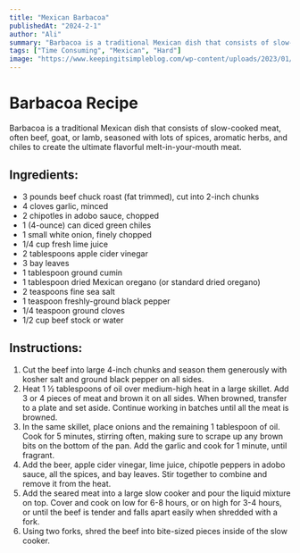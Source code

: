 ```yaml
---
title: "Mexican Barbacoa"
publishedAt: "2024-2-1"
author: "Ali"
summary: "Barbacoa is a traditional Mexican dish that consists of slow-cooked meat, often beef, goat, or lamb, seasoned with lots of spices, aromatic herbs, and chiles to create the ultimate flavorful melt-in-your-mouth meat."
tags: ["Time Consuming", "Mexican", "Hard"]
image: "https://www.keepingitsimpleblog.com/wp-content/uploads/2023/01/Mexican-barbacoa.jpg"
---
```


<!-- https://www.gimmesomeoven.com/barbacoa-recipe/ -->

# Barbacoa Recipe

Barbacoa is a traditional Mexican dish that consists of slow-cooked meat, often beef, goat, or lamb, seasoned with lots of spices, aromatic herbs, and chiles to create the ultimate flavorful melt-in-your-mouth meat.

## Ingredients:
- 3 pounds beef chuck roast (fat trimmed), cut into 2-inch chunks
- 4 cloves garlic, minced
- 2 chipotles in adobo sauce, chopped
- 1 (4-ounce) can diced green chiles
- 1 small white onion, finely chopped
- 1/4 cup fresh lime juice
- 2 tablespoons apple cider vinegar
- 3 bay leaves
- 1 tablespoon ground cumin
- 1 tablespoon dried Mexican oregano (or standard dried oregano)
- 2 teaspoons fine sea salt
- 1 teaspoon freshly-ground black pepper
- 1/4 teaspoon ground cloves
- 1/2 cup beef stock or water

## Instructions:
1. Cut the beef into large 4-inch chunks and season them generously with kosher salt and ground black pepper on all sides.
2. Heat 1 ½ tablespoons of oil over medium-high heat in a large skillet. Add 3 or 4 pieces of meat and brown it on all sides. When browned, transfer to a plate and set aside. Continue working in batches until all the meat is browned.
3. In the same skillet, place onions and the remaining 1 tablespoon of oil. Cook for 5 minutes, stirring often, making sure to scrape up any brown bits on the bottom of the pan. Add the garlic and cook for 1 minute, until fragrant.
4. Add the beer, apple cider vinegar, lime juice, chipotle peppers in adobo sauce, all the spices, and bay leaves. Stir together to combine and remove it from the heat.
5. Add the seared meat into a large slow cooker and pour the liquid mixture on top. Cover and cook on low for 6-8 hours, or on high for 3-4 hours, or until the beef is tender and falls apart easily when shredded with a fork.
6. Using two forks, shred the beef into bite-sized pieces inside of the slow cooker.

